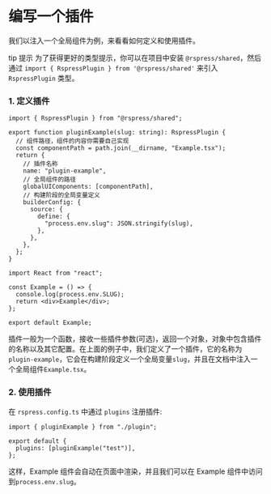 # 编写一个插件

我们以注入一个全局组件为例，来看看如何定义和使用插件。

tip 提示
为了获得更好的类型提示，你可以在项目中安装 `@rspress/shared`，然后通过 `import { RspressPlugin } from '@rspress/shared'` 来引入 `RspressPlugin` 类型。

### 1. 定义插件

```tsx
import { RspressPlugin } from "@rspress/shared";

export function pluginExample(slug: string): RspressPlugin {
  // 组件路径，组件的内容你需要自己实现
  const componentPath = path.join(__dirname, "Example.tsx");
  return {
    // 插件名称
    name: "plugin-example",
    // 全局组件的路径
    globalUIComponents: [componentPath],
    // 构建阶段的全局变量定义
    builderConfig: {
      source: {
        define: {
          "process.env.slug": JSON.stringify(slug),
        },
      },
    },
  };
}
```

```tsx
import React from "react";

const Example = () => {
  console.log(process.env.SLUG);
  return <div>Example</div>;
};

export default Example;
```

插件一般为一个函数，接收一些插件参数(可选)，返回一个对象，对象中包含插件的名称以及其它配置。在上面的例子中，我们定义了一个插件，它的名称为`plugin-example`，它会在构建阶段定义一个全局变量`slug`，并且在文档中注入一个全局组件`Example.tsx`。

### 2. 使用插件

在 `rspress.config.ts` 中通过 `plugins` 注册插件:

```tsx
import { pluginExample } from "./plugin";

export default {
  plugins: [pluginExample("test")],
};
```

这样，Example 组件会自动在页面中渲染，并且我们可以在 Example 组件中访问到`process.env.slug`。
